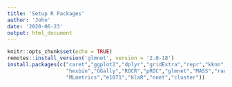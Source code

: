```yaml
---
title: 'Setup R Packages'
author: 'John'
date: '2020-06-23'
output: html_document
---
```


```r
knitr::opts_chunk$set(echo = TRUE)
remotes::install_version('glmnet', version = '2.0-18')
install.packages(c("caret","ggplot2","dplyr","gridExtra","repr","kknn",
                   "hexbin","GGally","ROCR","pROC","glmnet","MASS","randomForest",
                   "MLmetrics","e1071","klaR","nnet","cluster"))
```
